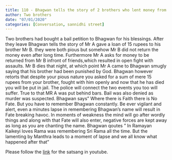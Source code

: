 ```yaml
---
title: 110 - Bhagwan tells the story of 2 brothers who lent money from the other and the fights between them
author: Two brothers
date: "07/01/2020"
categories: [Conversation, sannidhi street]
---
```

Two brothers had bought a bail petition to Bhagwan for his blessings. After they leave Bhagwan tells the story of Mr A gave a loan of 15 rupees to his brother Mr B. they were both pious but somehow Mr B did not return the money even after long time. Furthermore Mr A asks for money to be returned from Mr B infront of friends,which resulted in open fight with assaults. Mr B dies that night, at which point Mr A came to Bhagwan smugly saying that his brother had been  punished by God. Bhagwan however retorts that despite your pious nature you asked for a sum of mere 15 rupees from your brother, fought with him openly and now that he has died you will be put in jail. The police will connect the two events you too will suffer. True to that MR A was put behind bars. Bail was also denied as murder was suspected. Bhagwan says" Where there is Faith there is No Fate. But you have to remember Bhagwan constantly. Be ever vigilant and alert, even a minutes lapse in remembering Bhagwan's name will result in Fate breaking havoc. In moments of weakness the mind will go after wordly things and along with that Fate will also enter, negative forces are kept away as long as you are chanting the name. Bhagwan qoutes " In Ramayan Kaikeyi loves Rama was remembering Sri Rama all the time. But the lamenting by Manthra leads to a moment of lapse and we all know what happened after that" 
 
Please follow the [link](https://youtu.be/gqzaBjdnUfk?si=fXgx0qPKxKvhoDEd) for the satsang in youtube.
